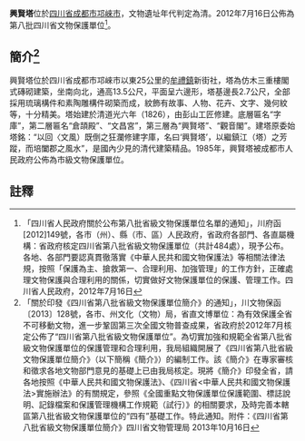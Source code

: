 {{msg:四川省文物保護單位
|名稱 = 興賢塔
|編號 = 99
|圖片 = 
|級別 = S8
|分類 = 
|時代 = [[清代|清代]]
|地点 = [[四川省|四川省]][[成都市|成都市]][[邛崍市|邛崍市]]
|坐標 =
|登錄 = 2012年7月16日
}}
'''興賢塔'''位於[[四川省|四川省]][[成都市|成都市]][[邛崍市|邛崍市]]，文物遺址年代判定為清。2012年7月16日公佈為第八批四川省文物保護單位<ref>「四川省人民政府關於公布第八批省級文物保護單位名單的通知」，川府函[2012]149號，各市（州）、縣（市、區）人民政府，省政府各部門、各直屬機構：省政府核定四川省第八批省級文物保護單位（共計484處），現予公布。各地、各部門要認真貫徹落實《中華人民共和國文物保護法》等相關法律法規，按照「保護為主、搶救第一、合理利用、加強管理」的工作方針，正確處理文物保護與合理利用的關係，切實做好文物保護單位的保護、管理工作。四川省人民政府，2012年7月16日</ref>。
== 簡介<ref>「關於印發《四川省第八批省級文物保護單位簡介》的通知」，川文物保函〔2013〕128號，各市、州文化（文物）局，省直文博單位：為有效保護全省不可移動文物，進一步鞏固第三次全國文物普查成果，省政府於2012年7月核定公佈了“四川省第八批省級文物保護單位”。為切實加強和規範全省第八批省級文物保護單位的保護管理和合理利用，我局組織開展了《四川省第八批省級文物保護單位簡介》（以下簡稱《簡介》）的編制工作。該《簡介》在專家審核和徵求各地文物部門意見的基礎上已由我局核定。現將《簡介》印發全省，請各地按照《中華人民共和國文物保護法》、《四川省<中華人民共和國文物保護法>實施辦法》的有關規定，參照《全國重點文物保護單位保護範圍、標誌說明、記錄檔案和保護管理機構工作規範（試行）》的相關要求，及時完善本轄區第八批省級文物保護單位的“四有”基礎工作。特此通知。附件：《四川省第八批省級文物保護單位簡介》四川省文物管理局  2013年10月16日</ref> ==
興賢塔位於四川省成都市邛崍市以東25公里的[[牟禮鎮|牟禮鎮]]新街社，塔為仿木三重樓閣式磚砌建築，坐南向北，通高13.5公尺，平面呈六邊形，塔基邊長2.7公尺，全部採用琉璃構件和素陶雕構件砌築而成，紋飾有故事、人物、花卉、文字、幾何紋等，十分精美。塔始建於清道光六年（1826），由彭山工匠修建。底層匾名“字庫”，第二層匾名“倉頡殿”、“文昌宮”，第三層為“興賢塔”、“觀音閣”。建塔原委始塔銘：“以回〈文風）既倒之狂瀾修建字庫，名曰‘興賢塔’，以繼鎮江（塔）之芳蹤，而培闔郡之風水”，是國內少見的清代建築精品。1985年，興賢塔被成都市人民政府公佈為市級文物保護單位。
==註釋==
{{reflist}}